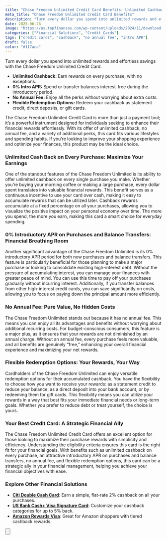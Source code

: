 ```yaml
---
title: "Chase Freedom Unlimited Credit Card Benefits: Unlimited Cashback & More"
meta_title: "Chase Freedom Unlimited Credit Card Benefits"
description: "Turn every dollar you spend into unlimited rewards and effortless savings with the Chase Freedom Unlimited Credit Card. Enjoy unlimited cashback, 0% intro APR, and no annual fee."
date: 2025-06-26
image: "https://us.topfinanzas.com/wp-content/uploads/2024/11/download-11.webp"
categories: ["Financial Solutions", "Credit Cards"]
tags: ["credit cards", "cashback", "no annual fee", "intro APR"]
draft: false
color: "#117aca"
---
```


Turn every dollar you spend into unlimited rewards and effortless savings with the Chase Freedom Unlimited Credit Card.

- **Unlimited Cashback:** Earn rewards on every purchase, with no exceptions.
- **0% Intro APR:** Spend or transfer balances interest-free during the introductory period.
- **No Annual Fee:** Enjoy all the perks without worrying about extra costs.
- **Flexible Redemption Options:** Redeem your cashback as statement credit, direct deposits, or gift cards.

The Chase Freedom Unlimited Credit Card is more than just a payment tool; it’s a powerful instrument designed for individuals seeking to enhance their financial rewards effortlessly. With its offer of unlimited cashback, no annual fee, and a variety of additional perks, this card fits various lifestyles and spending habits. If you’re looking to improve your shopping experience and optimize your finances, this product may be the ideal choice.

### Unlimited Cash Back on Every Purchase: Maximize Your Earnings

One of the standout features of the Chase Freedom Unlimited is its ability to offer unlimited cashback on every single purchase you make. Whether you’re buying your morning coffee or making a large purchase, every dollar spent translates into valuable financial rewards. This benefit serves as a continuous incentive to use your card over cash, making it easy to accumulate rewards that can be utilized later. Cashback rewards accumulate at a fixed percentage on all your purchases, allowing you to visualize the positive impact on your personal economy over time. The more you spend, the more you earn, making this card a smart choice for everyday spending.

### 0% Introductory APR on Purchases and Balance Transfers: Financial Breathing Room

Another significant advantage of the Chase Freedom Unlimited is its 0% introductory APR period for both new purchases and balance transfers. This feature is particularly beneficial for those planning to make a major purchase or looking to consolidate existing high-interest debt. Without the pressure of accumulating interest, you can manage your finances with greater peace of mind. You can use this time to pay off your purchases gradually without incurring interest. Additionally, if you transfer balances from other high-interest credit cards, you can save significantly on costs, allowing you to focus on paying down the principal amount more efficiently.

### No Annual Fee: Pure Value, No Hidden Costs

The Chase Freedom Unlimited stands out because it has no annual fee. This means you can enjoy all its advantages and benefits without worrying about additional recurring costs. For budget-conscious consumers, this feature is a major plus, as it ensures that your rewards are not diminished by an annual charge. Without an annual fee, every purchase feels more valuable, and all benefits are genuinely “free,” enhancing your overall financial experience and maximizing your net rewards.

### Flexible Redemption Options: Your Rewards, Your Way

Cardholders of the Chase Freedom Unlimited can enjoy versatile redemption options for their accumulated cashback. You have the flexibility to choose how you want to receive your rewards: as a statement credit to reduce your balance, as a direct deposit into your bank account, or by redeeming them for gift cards. This flexibility means you can utilize your rewards in a way that best fits your immediate financial needs or long-term goals. Whether you prefer to reduce debt or treat yourself, the choice is yours.

### Your Best Credit Card: A Strategic Financial Ally

The Chase Freedom Unlimited Credit Card offers an excellent option for those looking to maximize their purchase rewards with simplicity and efficiency. Understanding the eligibility criteria ensures this card is the right fit for your financial goals. With benefits such as unlimited cashback on every purchase, an attractive introductory APR on purchases and balance transfers, no annual fee, and flexible redemption options, this card can be a strategic ally in your financial management, helping you achieve your financial objectives with ease.

<AdZone id="us_budgetbeepro_4" />

### Explore Other Financial Solutions

- [**Citi Double Cash Card**](/financial-solutions/citi-double-cash-credit-card-benefits): Earn a simple, flat-rate 2% cashback on all your purchases.
- [**US Bank Cash+ Visa Signature Card**](/financial-solutions/us-bank-cash-plus-visa-signature-card-benefits): Customize your cashback categories for up to 5% back.
- [**Amazon Rewards Visa**](/financial-solutions/amazon-rewards-visa-credit-card-benefits): Great for Amazon shoppers with tiered cashback rewards.

<Button
  label="See Requirements"
  link="/financial-solutions/chase-freedom-unlimited-credit-card-requirements"
/>
